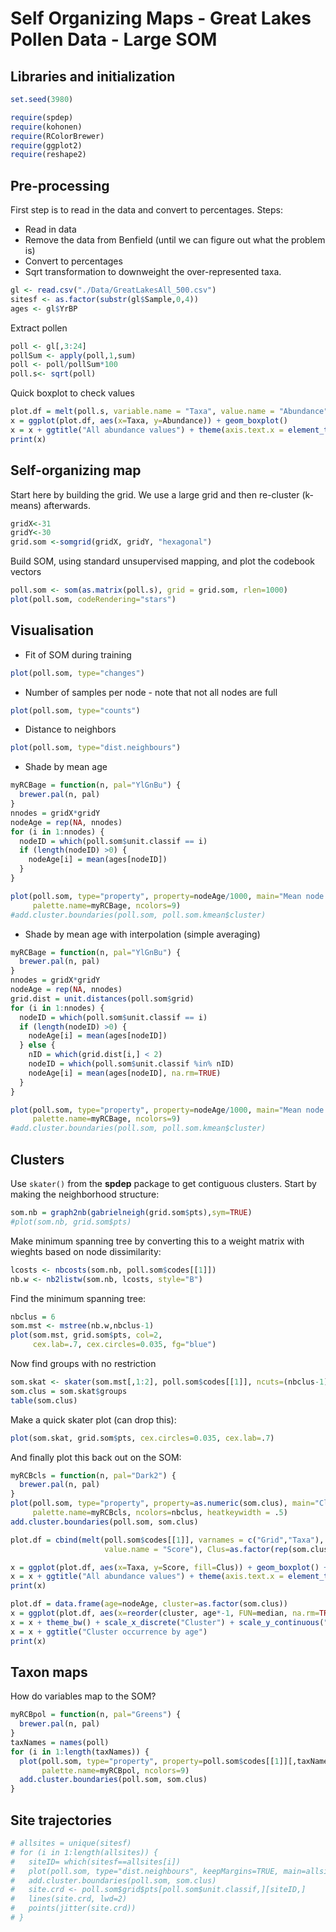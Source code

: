 Self Organizing Maps - Great Lakes Pollen Data - Large SOM
========================================================

Libraries and initialization
--------------------------------------------------------
```r
set.seed(3980)

require(spdep)
require(kohonen)
require(RColorBrewer)
require(ggplot2)
require(reshape2)
```

Pre-processing
--------------------------------------------------------

First step is to read in the data and convert to percentages. Steps:

- Read in data
- Remove the data from Benfield (until we can figure out what the problem is)
- Convert to percentages
- Sqrt transformation to downweight the over-represented taxa.

```r
gl <- read.csv("./Data/GreatLakesAll_500.csv")
sitesf <- as.factor(substr(gl$Sample,0,4))
ages <- gl$YrBP
```

Extract pollen
```r
poll <- gl[,3:24]
pollSum <- apply(poll,1,sum)
poll <- poll/pollSum*100
poll.s<- sqrt(poll)
```

Quick boxplot to check values
```r
plot.df = melt(poll.s, variable.name = "Taxa", value.name = "Abundance")
x = ggplot(plot.df, aes(x=Taxa, y=Abundance)) + geom_boxplot() 
x = x + ggtitle("All abundance values") + theme(axis.text.x = element_text(angle = 90, hjust = 1))
print(x)
```

Self-organizing map
--------------------------------------------------------
Start here by building the grid. We use a large grid and then re-cluster (k-means) afterwards. 
```r
gridX<-31
gridY<-30
grid.som <-somgrid(gridX, gridY, "hexagonal")
```

Build SOM, using standard unsupervised mapping, and plot the codebook vectors
```r
poll.som <- som(as.matrix(poll.s), grid = grid.som, rlen=1000)
plot(poll.som, codeRendering="stars")
```

Visualisation
--------------------------------------------------------

- Fit of SOM during training
```r
plot(poll.som, type="changes")
```

- Number of samples per node - note that not all nodes are full
```r
plot(poll.som, type="counts")
```

- Distance to neighbors
```r
plot(poll.som, type="dist.neighbours")
```

- Shade by mean age
```r
myRCBage = function(n, pal="YlGnBu") {
  brewer.pal(n, pal)
}
nnodes = gridX*gridY
nodeAge = rep(NA, nnodes)
for (i in 1:nnodes) {
  nodeID = which(poll.som$unit.classif == i)
  if (length(nodeID) >0) {
    nodeAge[i] = mean(ages[nodeID])
  }
}

plot(poll.som, type="property", property=nodeAge/1000, main="Mean node age in ka BP",
     palette.name=myRCBage, ncolors=9)
#add.cluster.boundaries(poll.som, poll.som.kmean$cluster)
```

- Shade by mean age with interpolation (simple averaging)
```r
myRCBage = function(n, pal="YlGnBu") {
  brewer.pal(n, pal)
}
nnodes = gridX*gridY
nodeAge = rep(NA, nnodes)
grid.dist = unit.distances(poll.som$grid)
for (i in 1:nnodes) {
  nodeID = which(poll.som$unit.classif == i)
  if (length(nodeID) >0) {
    nodeAge[i] = mean(ages[nodeID])
  } else {
    nID = which(grid.dist[i,] < 2)
    nodeID = which(poll.som$unit.classif %in% nID)
    nodeAge[i] = mean(ages[nodeID], na.rm=TRUE)
  }
}

plot(poll.som, type="property", property=nodeAge/1000, main="Mean node age in ka BP",
     palette.name=myRCBage, ncolors=9)
#add.cluster.boundaries(poll.som, poll.som.kmean$cluster)
```

## Clusters

Use `skater()` from the **spdep** package to get contiguous clusters. Start by making the neighborhood structure:
```r
som.nb = graph2nb(gabrielneigh(grid.som$pts),sym=TRUE)
#plot(som.nb, grid.som$pts)
```

Make minimum spanning tree by converting this to a weight matrix with wieghts based on node dissimilarity:
```r
lcosts <- nbcosts(som.nb, poll.som$codes[[1]])
nb.w <- nb2listw(som.nb, lcosts, style="B")
```

Find the minimum spanning tree:
```r
nbclus = 6
som.mst <- mstree(nb.w,nbclus-1)
plot(som.mst, grid.som$pts, col=2,       
     cex.lab=.7, cex.circles=0.035, fg="blue")
```

Now find groups with no restriction
```r
som.skat <- skater(som.mst[,1:2], poll.som$codes[[1]], ncuts=(nbclus-1))
som.clus = som.skat$groups
table(som.clus)
```

Make a quick skater plot (can drop this):
```r
plot(som.skat, grid.som$pts, cex.circles=0.035, cex.lab=.7)
```

And finally plot this back out on the SOM:
```r
myRCBcls = function(n, pal="Dark2") {
  brewer.pal(n, pal)
}
plot(poll.som, type="property", property=as.numeric(som.clus), main="Cluster map", 
     palette.name=myRCBcls, ncolors=nbclus, heatkeywidth = .5)
add.cluster.boundaries(poll.som, som.clus)
```

```r
plot.df = cbind(melt(poll.som$codes[[1]], varnames = c("Grid","Taxa"),
                     value.name = "Score"), Clus=as.factor(rep(som.clus, 22)))

x = ggplot(plot.df, aes(x=Taxa, y=Score, fill=Clus)) + geom_boxplot() + facet_wrap(~Clus)
x = x + ggtitle("All abundance values") + theme(axis.text.x = element_text(angle = 90, hjust = 1))
print(x)
```

```r
plot.df = data.frame(age=nodeAge, cluster=as.factor(som.clus))
x = ggplot(plot.df, aes(x=reorder(cluster, age*-1, FUN=median, na.rm=TRUE), y=age, fill=cluster)) + geom_boxplot()
x = x + theme_bw() + scale_x_discrete("Cluster") + scale_y_continuous("Age BP")
x = x + ggtitle("Cluster occurrence by age")
print(x)
```

Taxon maps
--------------------------------------------------------
How do variables map to the SOM? 
```r
myRCBpol = function(n, pal="Greens") {
  brewer.pal(n, pal)
}
taxNames = names(poll)
for (i in 1:length(taxNames)) {
  plot(poll.som, type="property", property=poll.som$codes[[1]][,taxNames[i]], main=taxNames[i], 
       palette.name=myRCBpol, ncolors=9)
  add.cluster.boundaries(poll.som, som.clus)
}
```

Site trajectories
--------------------------------------------------------
```r
# allsites = unique(sitesf)
# for (i in 1:length(allsites)) {
#   siteID= which(sitesf==allsites[i])
#   plot(poll.som, type="dist.neighbours", keepMargins=TRUE, main=allsites[i])
#   add.cluster.boundaries(poll.som, som.clus)
#   site.crd <- poll.som$grid$pts[poll.som$unit.classif,][siteID,]
#   lines(site.crd, lwd=2)
#   points(jitter(site.crd))
# }
```
